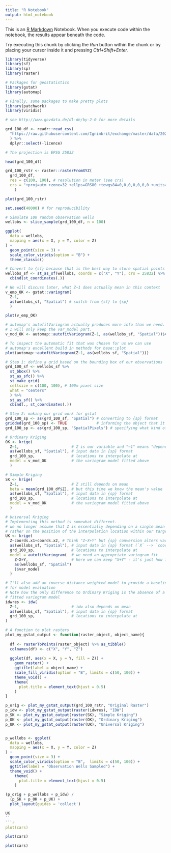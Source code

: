 ---
title: "R Notebook"
output: html_notebook
---

This is an [R Markdown](http://rmarkdown.rstudio.com) Notebook. When you execute code within the notebook, the results appear beneath the code. 

Try executing this chunk by clicking the *Run* button within the chunk or by placing your cursor inside it and pressing *Ctrl+Shift+Enter*. 

```{r}
library(tidyverse) 
library(sf) 
library(sp) 
library(raster) 

# Packages for geostatistics
library(gstat)   
library(automap) 

# Finally, some packages to make pretty plots
library(patchwork)
library(viridis)

# see http://www.govdata.de/dl-de/by-2-0 for more details

grd_100_df <- readr::read_csv(
  "https://raw.githubusercontent.com/Ignimbrit/exchange/master/data/2020/grid_100.csv",
  ) %>% 
  dplyr::select(-licence)

# The projection is EPSG 25832

head(grd_100_df)
```
```{r}
grd_100_rstr <- raster::rasterFromXYZ(
  grd_100_df, 
  res = c(100, 100), # resolution in meter (see crs)
  crs = "+proj=utm +zone=32 +ellps=GRS80 +towgs84=0,0,0,0,0,0,0 +units=m +no_defs"
    )

plot(grd_100_rstr)
```
```{r}
set.seed(40000) # for reproducibility

# Simulate 100 random observation wells 
wellobs <- slice_sample(grd_100_df, n = 100)

ggplot(
  data = wellobs,
  mapping = aes(x = X, y = Y, color = Z)
) +
  geom_point(size = 3) + 
  scale_color_viridis(option = "B") +
  theme_classic()
```
```{r}
# Convert to {sf} because that is the best way to store spatial points
wellobs_sf <- st_as_sf(wellobs, coords = c("X", "Y"), crs = 25832) %>% 
  cbind(st_coordinates(.))
```
```{r}
# We will discuss later, what Z~1 does actually mean in this context
v_emp_OK <- gstat::variogram(
  Z~1,
  as(wellobs_sf, "Spatial") # switch from {sf} to {sp}
  )

plot(v_emp_OK)
```
```{r}
# automap's autofitVariogram actually produces more info than we need.
# I will only keep the var_model part.
v_mod_OK <- automap::autofitVariogram(Z~1, as(wellobs_sf, "Spatial"))$var_model

# To inspect the automatic fit that was chosen for us we can use
# automap's excellent build in methods for base::plot
plot(automap::autofitVariogram(Z~1, as(wellobs_sf, "Spatial")))
```
```{r}


# Step 1: define a grid based on the bounding box of our observations
grd_100_sf <- wellobs_sf %>% 
  st_bbox() %>% 
  st_as_sfc() %>% 
  st_make_grid(
  cellsize = c(100, 100), # 100m pixel size
  what = "centers"
  ) %>%
  st_as_sf() %>%
  cbind(., st_coordinates(.))

# Step 2: making our grid work for gstat
grd_100_sp <- as(grd_100_sf, "Spatial") # converting to {sp} format
gridded(grd_100_sp) <- TRUE             # informing the object that it is a grid
grd_100_sp <- as(grd_100_sp, "SpatialPixels") # specifying what kind of grid

```
```{r}
# Ordinary Kriging
OK <- krige(
  Z~1,                       # Z is our variable and "~1" means "depends on mean"
  as(wellobs_sf, "Spatial"), # input data in {sp} format
  grd_100_sp,                # locations to interpolate at
  model = v_mod_OK           # the variogram model fitted above
  )
```
```{r}
# Simple Kriging
SK <- krige(
  Z~1,                       # Z still depends on mean
  beta = mean(grd_100_df$Z), # but this time we know the mean's value
  as(wellobs_sf, "Spatial"), # input data in {sp} format
  grd_100_sp,                # locations to interpolate at
  model = v_mod_OK           # the variogram model fitted above
  )
```
```{r}
# Universal Kriging
# Implementing this method is somewhat different.
# we no longer assume that Z is essentially depending on a single mean but
# rather on the position of the interpolation location within our target grid
UK <- krige(
  Z~coords.x1+coords.x2, # Think "Z~X+Y" but {sp} conversion alters variable naming
  as(wellobs_sf, "Spatial"), # input data in {sp} format (`X` --> `coords.x1`)
  grd_100_sp,                # locations to interpolate at
  model = autofitVariogram(  # we need an appropriate variogram fit
    Z~X+Y,                   # here we can keep "X+Y" - it's just how it is
    as(wellobs_sf, "Spatial")
    )$var_model
  )
```
```{r}
# I'll also add an inverse distance weighted model to provide a baseline
# for model evaluation
# Note how the only difference to Ordinary Kriging is the absence of a
# fitted variogram model
idwres <- idw(
  Z~1,                       # idw also depends on mean
  as(wellobs_sf, "Spatial"), # input data in {sp} format
  grd_100_sp,                # locations to interpolate at
) 
```
```{r}
# A function to plot rasters
plot_my_gstat_output <- function(raster_object, object_name){
  
  df <- rasterToPoints(raster_object) %>% as_tibble()
  colnames(df) <- c("X", "Y", "Z")
  
  ggplot(df, aes(x = X, y = Y, fill = Z)) +
    geom_raster() +
    ggtitle(label = object_name) +
    scale_fill_viridis(option = "B", limits = c(50, 100)) +
    theme_void() +
    theme(
      plot.title = element_text(hjust = 0.5)
    )
}

p_orig <- plot_my_gstat_output(grd_100_rstr, "Original Raster")
p_idw <- plot_my_gstat_output(raster(idwres), "IDW")
p_SK <- plot_my_gstat_output(raster(SK), "Simple Kriging")
p_OK <- plot_my_gstat_output(raster(OK), "Ordinary Kriging")
p_UK <- plot_my_gstat_output(raster(UK), "Universal Kriging")


p_wellobs <- ggplot(
  data = wellobs,
  mapping = aes(x = X, y = Y, color = Z)
) +
  geom_point(size = 3) + 
  scale_color_viridis(option = "B",  limits = c(50, 100)) +
  ggtitle(label = "Observation Wells Sampled") +
  theme_void() +
    theme(
      plot.title = element_text(hjust = 0.5)
    )

(p_orig + p_wellobs + p_idw) / 
  (p_SK + p_OK + p_UK) + 
  plot_layout(guides = 'collect')
```
```{r}
UK
``
```{r}
plot(cars)
```
```{r}
plot(cars)
```
```{r}
plot(cars)
```